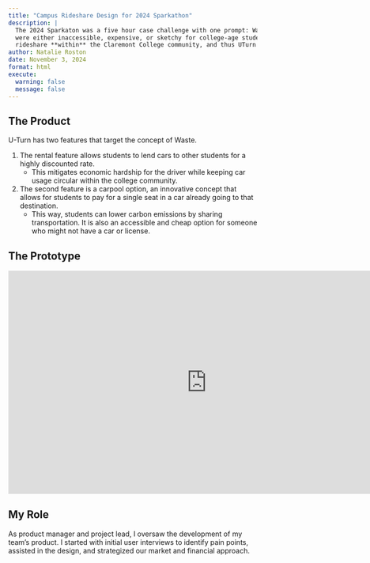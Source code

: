```yaml
---
title: "Campus Rideshare Design for 2024 Sparkathon"
description: |
  The 2024 Sparkaton was a five hour case challenge with one prompt: Waste On Campus. After conducting user interviews, we identifed a need for better access to cars. The current options of ZipCar, Uber, and Turo
  were either inaccessible, expensive, or sketchy for college-age students. There was a real desire for
  rideshare **within** the Claremont College community, and thus UTurn was born. 
author: Natalie Roston
date: November 3, 2024
format: html
execute:
  warning: false
  message: false
---
```


## The Product

U-Turn has two features that target the concept of Waste.

1.  The rental feature allows students to lend cars to other students for a highly discounted rate.
    -   This mitigates economic hardship for the driver while keeping car usage circular within the college community.
2.  The second feature is a carpool option, an innovative concept that allows for students to pay for a single seat in a car already going to that destination.
    -   This way, students can lower carbon emissions by sharing transportation. It is also an accessible and cheap option for someone who might not have a car or license.

## The Prototype

<iframe style="border: 1px solid rgba(0, 0, 0, 0.1);" width="800" height="450" src="https://embed.figma.com/proto/9CE6v5epwauEwyovqeH81s/Uturn-Sparkathon?node-id=3-40&amp;scaling=scale-down&amp;content-scaling=fixed&amp;page-id=0%3A1&amp;starting-point-node-id=3%3A40&amp;embed-host=share" allowfullscreen>

</iframe>

## My Role

As product manager and project lead, I oversaw the development of my team's product. I started with initial user interviews to identify pain points, assisted in the design, and strategized our market and financial approach.

